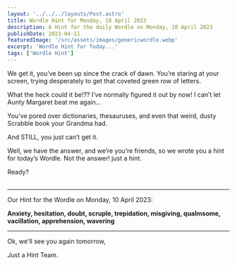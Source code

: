 ```yaml
---
layout: '../../../layouts/Post.astro'
title: Wordle Hint for Monday, 10 April 2023
description: A Hint for the daily Wordle on Monday, 10 April 2023
publishDate: 2023-04-11
featuredImage: '/src/assets/images/genericwordle.webp'
excerpt: 'Wordle Hint for Today...'
tags: ['Wordle Hint']
---
```


We get it, you’ve been up since the crack of dawn. You’re staring at your screen, trying desperately to get that coveted green row of letters. 

What the heck could it be!??
I’ve normally figured it out by now!
I can’t let Aunty Margaret beat me again… 

You’ve pored over dictionaries, thesauruses, and even that weird, dusty Scrabble book your Grandma had.

And STILL, you just can’t get it. 

Well, we have the answer, and we’re you’re friends, so we wrote you a hint for today’s Wordle.
Not the answer! just a hint. 

Ready?<br /><br />

----

Our Hint for the Wordle on Monday, 10 April 2023:

**Anxiety, hesitation, doubt, scruple, trepidation, misgiving, qualmsome, vacillation, apprehension, wavering**

----

Ok, we'll see you again tomorrow, 

Just a Hint Team.
